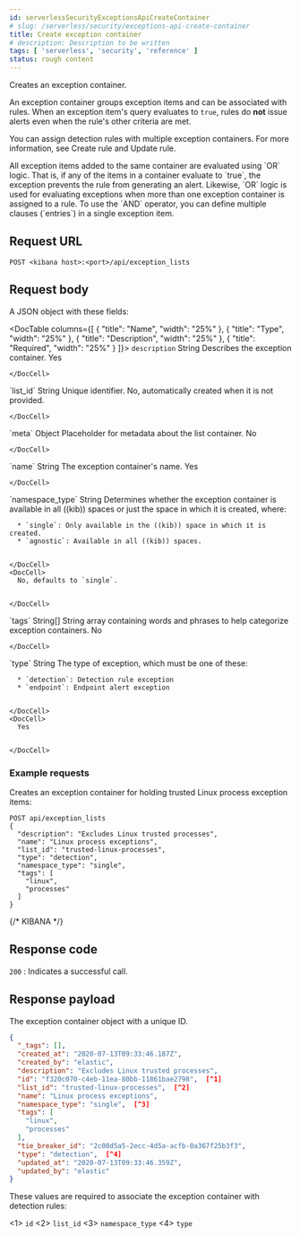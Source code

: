 ```yaml
---
id: serverlessSecurityExceptionsApiCreateContainer
# slug: /serverless/security/exceptions-api-create-container
title: Create exception container
# description: Description to be written
tags: [ 'serverless', 'security', 'reference' ]
status: rough content
---
```


<div id="exceptions-api-create-container"></div>

Creates an exception container.

An exception container groups <DocLink id="serverlessSecurityExceptionsApiCreateExceptionItem">exception items</DocLink>
and can be associated with rules. When an exception item's query evaluates to
`true`, rules do **not** issue alerts even when the rule's other criteria are met.

You can assign detection rules with multiple exception containers. For more information, see <DocLink id="serverlessSecurityRulesApiCreate">Create rule</DocLink> and <DocLink id="serverlessSecurityRulesApiUpdate">Update rule</DocLink>.

<DocCallOut title="Important" color="warning">
All exception items added to the same container are evaluated using
`OR` logic. That is, if any of the items in a container evaluate to `true`, the
exception prevents the rule from generating an alert. Likewise, `OR` logic is
used for evaluating exceptions when more than one exception container is
assigned to a rule. To use the `AND` operator, you can define multiple clauses
(`entries`) in a single exception item.
</DocCallOut>

## Request URL

`POST <kibana host>:<port>/api/exception_lists`

## Request body

A JSON object with these fields:

<DocTable columns={[
  {
    "title": "Name",
    "width": "25%"
  },
  {
    "title": "Type",
    "width": "25%"
  },
  {
    "title": "Description",
    "width": "25%"
  },
  {
    "title": "Required",
    "width": "25%"
  }
]}>
  <DocRow>
    <DocCell>`description`</DocCell>
    <DocCell>String</DocCell>
    <DocCell>Describes the exception container.</DocCell>
    <DocCell>
      Yes
      
      
    </DocCell>
  </DocRow>
  <DocRow>
    <DocCell>`list_id`</DocCell>
    <DocCell>String</DocCell>
    <DocCell>Unique identifier.</DocCell>
    <DocCell>
      No, automatically created when it is not
      provided.
      
      
    </DocCell>
  </DocRow>
  <DocRow>
    <DocCell>`meta`</DocCell>
    <DocCell>Object</DocCell>
    <DocCell>Placeholder for metadata about the list container.</DocCell>
    <DocCell>
      No
      
      
    </DocCell>
  </DocRow>
  <DocRow>
    <DocCell>`name`</DocCell>
    <DocCell>String</DocCell>
    <DocCell>The exception container's name.</DocCell>
    <DocCell>
      Yes
      
      
    </DocCell>
  </DocRow>
  <DocRow>
    <DocCell>`namespace_type`</DocCell>
    <DocCell>String</DocCell>
    <DocCell>
      Determines whether the exception container is available in all ((kib)) spaces or just the space in which it is created, where:
      
      * `single`: Only available in the ((kib)) space in which it is created.
      * `agnostic`: Available in all ((kib)) spaces.

      
    </DocCell>
    <DocCell>
      No, defaults to `single`.
      
      
    </DocCell>
  </DocRow>
  <DocRow>
    <DocCell>`tags`</DocCell>
    <DocCell>String[]</DocCell>
    <DocCell>
      String array containing words and phrases to help categorize
      exception containers.
    </DocCell>
    <DocCell>
      No
      
      
    </DocCell>
  </DocRow>
  <DocRow>
    <DocCell>`type`</DocCell>
    <DocCell>String</DocCell>
    <DocCell>
      The type of exception, which must be one of these:
      
      * `detection`: Detection rule exception
      * `endpoint`: Endpoint alert exception

      
    </DocCell>
    <DocCell>
      Yes
      
      
    </DocCell>
  </DocRow>
</DocTable>

### Example requests

Creates an exception container for holding trusted Linux process exception
items:

```console
POST api/exception_lists
{
  "description": "Excludes Linux trusted processes",
  "name": "Linux process exceptions",
  "list_id": "trusted-linux-processes",
  "type": "detection",
  "namespace_type": "single",
  "tags": [
    "linux",
    "processes"
  ]
}
```
{/* KIBANA */}

## Response code

`200` 
    : Indicates a successful call.

## Response payload

The exception container object with a unique ID.

```json
{
  "_tags": [],
  "created_at": "2020-07-13T09:33:46.187Z",
  "created_by": "elastic",
  "description": "Excludes Linux trusted processes",
  "id": "f320c070-c4eb-11ea-80bb-11861bae2798",  [^1]
  "list_id": "trusted-linux-processes",  [^2]
  "name": "Linux process exceptions",
  "namespace_type": "single",  [^3]
  "tags": [
    "linux",
    "processes"
  ],
  "tie_breaker_id": "2c08d5a5-2ecc-4d5a-acfb-0a367f25b3f3",
  "type": "detection",  [^4]
  "updated_at": "2020-07-13T09:33:46.359Z",
  "updated_by": "elastic"
}
```

These values are required to associate the exception container with detection
rules:

\<1> `id`
\<2> `list_id`
\<3> `namespace_type`
\<4> `type`
